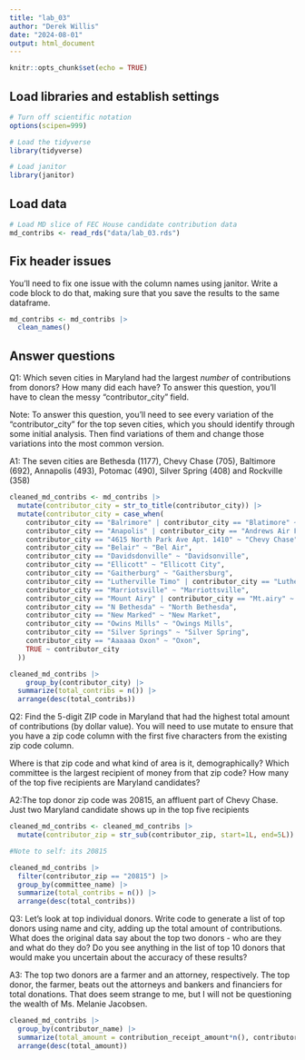 ```yaml
---
title: "lab_03"
author: "Derek Willis"
date: "2024-08-01"
output: html_document
---
```


```r
knitr::opts_chunk$set(echo = TRUE)
```

## Load libraries and establish settings

```r
# Turn off scientific notation
options(scipen=999)

# Load the tidyverse
library(tidyverse)

# Load janitor
library(janitor)
```

## Load data

```r
# Load MD slice of FEC House candidate contribution data
md_contribs <- read_rds("data/lab_03.rds")
```

## Fix header issues

You'll need to fix one issue with the column names using janitor. Write a code block to do that, making sure that you save the results to the same dataframe.

```r
md_contribs <- md_contribs |>
  clean_names()
```


## Answer questions

Q1: Which seven cities in Maryland had the largest *number* of contributions from donors? How many did each have? To answer this question, you'll have to clean the messy "contributor_city" field.

Note: To answer this question, you'll need to see every variation of the "contributor_city" for the top seven cities, which you should identify through some initial analysis. Then find variations of them and change those variations into the most common version.

A1: The seven cities are Bethesda (1177), Chevy Chase (705), Baltimore (692), Annapolis (493), Potomac (490), Silver Spring (408) and Rockville (358)

```r
cleaned_md_contribs <- md_contribs |>
  mutate(contributor_city = str_to_title(contributor_city)) |>
  mutate(contributor_city = case_when(
    contributor_city == "Balrimore" | contributor_city == "Blatimore" ~ "Baltimore",
    contributor_city == "Anapolis" | contributor_city == "Andrews Air Force Base" ~ "Annapolis",
    contributor_city == "4615 North Park Ave Apt. 1410" ~ "Chevy Chase",
    contributor_city == "Belair" ~ "Bel Air",
    contributor_city == "Davidsdonville" ~ "Davidsonville",
    contributor_city == "Ellicott" ~ "Ellicott City",
    contributor_city == "Gaitherburg" ~ "Gaithersburg",
    contributor_city == "Lutherville Timo" | contributor_city == "Lutherville Timoni" | contributor_city == "Lutherville Timonium" | contributor_city == "Luthvle Timon" ~ "Lutherville-Timonium",
    contributor_city == "Marriotsville" ~ "Marriottsville",
    contributor_city == "Mount Airy" | contributor_city == "Mt.airy" ~ "Mt. Airy",
    contributor_city == "N Bethesda" ~ "North Bethesda",
    contributor_city == "New Marked" ~ "New Market",
    contributor_city == "Owins Mills" ~ "Owings Mills",
    contributor_city == "Silver Springs" ~ "Silver Spring",
    contributor_city == "Aaaaaa Oxon" ~ "Oxon",
    TRUE ~ contributor_city
  ))

cleaned_md_contribs |>
    group_by(contributor_city) |>
  summarize(total_contribs = n()) |>
  arrange(desc(total_contribs))
```

Q2: Find the 5-digit ZIP code in Maryland that had the highest total amount of contributions (by dollar value). You will need to use mutate to ensure that you have a zip code column with the first five characters from the existing zip code column.

Where is that zip code and what kind of area is it, demographically? Which committee is the largest recipient of money from that zip code? How many of the top five recipients are Maryland candidates?

A2:The top donor zip code was 20815, an affluent part of Chevy Chase. Just two Maryland candidate shows up in the top five recipients

```r
cleaned_md_contribs <- cleaned_md_contribs |>
  mutate(contributor_zip = str_sub(contributor_zip, start=1L, end=5L))

#Note to self: its 20815

cleaned_md_contribs |>
  filter(contributor_zip == "20815") |>
  group_by(committee_name) |>
  summarize(total_contribs = n()) |>
  arrange(desc(total_contribs))
```

Q3: Let's look at top individual donors. Write code to generate a list of top donors using name and city, adding up the total amount of contributions. What does the original data say about the top two donors - who are they and what do they do? Do you see anything in the list of top 10 donors that would make you uncertain about the accuracy of these results?

A3: The top two donors are a farmer and an attorney, respectively. The top donor, the farmer, beats out the attorneys and bankers and financiers for total donations. That does seem strange to me, but I will not be questioning the wealth of Ms. Melanie Jacobsen.

```r
cleaned_md_contribs |>
  group_by(contributor_name) |>
  summarize(total_amount = contribution_receipt_amount*n(), contributor_city, contributor_occupation) |>
  arrange(desc(total_amount))
```
